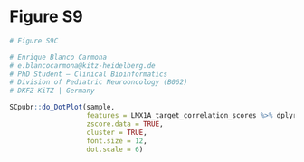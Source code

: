 # Figure S9 {.unnumbered}
 
```r
# Figure S9C

# Enrique Blanco Carmona
# e.blancocarmona@kitz-heidelberg.de
# PhD Student – Clinical Bioinformatics
# Division of Pediatric Neurooncology (B062)
# DKFZ-KiTZ | Germany

SCpubr::do_DotPlot(sample, 
                   features = LMX1A_target_correlation_scores %>% dplyr::filter(.data$correlation >= 0.9) %>% dplyr::pull(.data$gene), 
                   zscore.data = TRUE, 
                   cluster = TRUE, 
                   font.size = 12, 
                   dot.scale = 6)
```
 
 